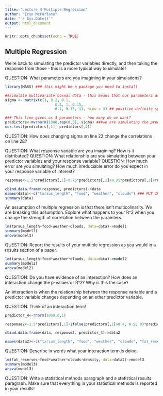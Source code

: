 ```yaml
---
title: "Lecture 4 Multiple Regression"
author: "Eryn McFarlane"
date: "`r Sys.Date()`"
output: html_document
---
```


```r
knitr::opts_chunk$set(echo = TRUE)
```

## Multiple Regression

We're back to simulating the predictor variables directly, and then taking the response from those - this is a more typical way to simulate!

QUESTION: What parameters are you imagining in your simulations?

```r
library(MASS) ### this might be a package you need to install

##simulate multivariate normal data - this means that our parameters are related to each other
sigma <- matrix(c(1, 0.2, 0.1,
                       0.2, 1, 0.15,
                       0.1, 0.15, 1), nrow = 3) ## positive-definite symmetric matrix specifying the covariance matrix of the variables - what does this mean? Make you sure can explain to yourself what this line does.

### This line gives us 3 parameters - how many do we want?
predictors<-mvrnorm(1000,rep(0,3), sigma) ###we are simulating the predictors here. What have we told this command to do? How correlated are the predictors?
cor.test(predictors[,1], predictors[,2])

```

QUESTION: How does changing sigma on line 22 change the correlations on line 28?


QUESTION: What response variable are you imagining? How is it distributed? 
QUESTION: What relationship are you simulating between your predictor variables and your response variable?
QUESTION: How much error are you simulating? How much irreduciable error do you expect in your response variable of interest?

```r

response<-1.5*predictors[,1]+0.75*predictors[,2]+0.05*predictors[,3]+rnorm(1000, 0, 1) ### change this line based on what your response variable and imagined predictors are. Note that I have simulated a relationship between all predictors and the response, and note how much error I have simulated. 

cbind.data.frame(response, predictors)->data
names(data)<-c("tarsus_length", "food", "weather", "clouds") ### PUT INFORMATIVE NAMES HERE FOR WHAT YOU'RE SIMULATING
summary(data)

```

An assumption of multiple regression is that there isn't multicolinarity. 
We are breaking this assumption. Explore what happens to your R^2 when you change the strength of correlation between the paramters.



```r

lm(tarsus_length~food+weather+clouds, data=data)->model1
summary(model1)
anova(model1)

```
QUESTION: Report the results of your multiple regression as you would in a results section of a paper. 

```r

lm(tarsus_length~food*weather*clouds, data=data)->model2
summary(model2)
anova(model2)

```
QUESTION: Do you have evidence of an interaction? How does an interaction change the p-values or R^2? Why is this the case?

An interaction is when the relationship between the response variable and a predictor variable changes depending on an other predictor variable.

QUESTION: Think of an interaction term!

```r
predictor_4<-rnorm(1000,0,1)

response2<-1.5*predictors[,1]+ifelse(predictors[,1]>0.4, 0.5, 0)*predictor_4+rnorm(1000, 0, 1) ### make sure that you understand for yourself what this line does. Change this line so that it makes sense for your simulations!

cbind.data.frame(data, response2, predictor_4)->data2

names(data2)<-c("tarsus_length", "food", "weather", "clouds", "fat_reserves", "density")
```

QUESTION: Describe in words what your interaction term is doing.

```r

lm(fat_reserves~food*weather*clouds*density, data=data2)->model3
summary(model3)
anova(model3)

```

QUESTION: Write a statistical methods paragraph and a statistical results paragraph. Make sure that everything in your statistical methods is reported in your results!